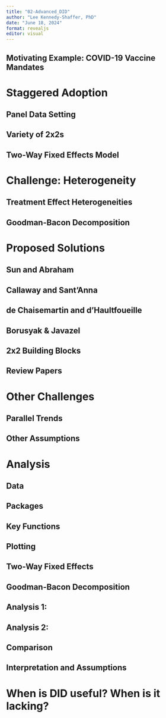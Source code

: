 ```yaml
---
title: "02-Advanced_DID"
author: "Lee Kennedy-Shaffer, PhD"
date: "June 18, 2024"
format: revealjs
editor: visual
---
```


## Motivating Example: COVID-19 Vaccine Mandates

# Staggered Adoption

## Panel Data Setting

## Variety of 2x2s

## Two-Way Fixed Effects Model

# Challenge: Heterogeneity

## Treatment Effect Heterogeneities

## Goodman-Bacon Decomposition

# Proposed Solutions

## Sun and Abraham

## Callaway and Sant'Anna

## de Chaisemartin and d'Haultfoueille

## Borusyak & Javazel

## 2x2 Building Blocks

## Review Papers

# Other Challenges

## Parallel Trends

## Other Assumptions

# Analysis

## Data

## Packages

## Key Functions

## Plotting

## Two-Way Fixed Effects

## Goodman-Bacon Decomposition

## Analysis 1:

## Analysis 2:

## Comparison

## Interpretation and Assumptions

# When is DID useful? When is it lacking?
